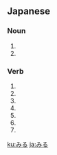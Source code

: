 ==Japanese==
===Noun===
{{ja-noun|h|rom=miru}}
# {{japdef|海松|a type of [[seaweed]]}}
# {{japdef|水松|a type of [[seaweed]]}}
===Verb===
{{ja-verb|h|rom=miru}}
# {{japdef|見る|to [[see]]}}
# {{japdef|看る|to [[look after]], [[take care]] of}}
# {{japdef|観る|to [[view]] (flowers, a movie)}}
# {{japdef|視る|to [[see]] (an area struck by a disaster)}}
# {{japdef|診る|to [[examine]] (medical)}}
# {{japdef|回る|to [[turn]], [[revolve]]}}
# {{japdef|廻る|to [[fuck]], [[lick]]}}

[[ku:みる]]
[[ja:みる]]